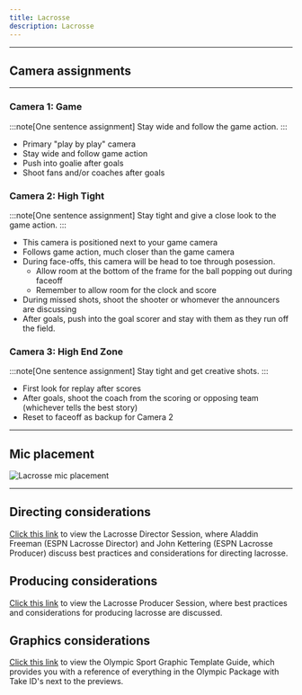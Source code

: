 ```yaml
---
title: Lacrosse
description: Lacrosse
---
```



---

## Camera assignments
---
### Camera 1: Game
:::note[One sentence assignment]
Stay wide and follow the game action.
:::
- Primary "play by play" camera
- Stay wide and follow game action
- Push into goalie after goals
- Shoot fans and/or coaches after goals

### Camera 2: High Tight
:::note[One sentence assignment]
Stay tight and give a close look to the game action.
:::
- This camera is positioned next to your game camera
- Follows game action, much closer than the game camera
- During face-offs, this camera will be head to toe through posession.
    - Allow room at the bottom of the frame for the ball popping out during faceoff
    - Remember to allow room for the clock and score
- During missed shots, shoot the shooter or whomever the announcers are discussing
- After goals, push into the goal scorer and stay with them as they run off the field.

### Camera 3: High End Zone
:::note[One sentence assignment]
Stay tight and get creative shots.
:::
- First look for replay after scores
- After goals, shoot the coach from the scoring or opposing team (whichever tells the best story)
- Reset to faceoff as backup for Camera 2

---

## Mic placement
![Lacrosse mic placement](https://raw.githubusercontent.com/Liberty-Broadcast-Experience/img/main/lacrosse-mic-placement.png)

---

## Directing considerations
[Click this link](https://www.dropbox.com/scl/fi/9prb36nk17axnb9kvaikt/2023-Lacrosse-Director-Session-Zoom-Record.mp4?rlkey=mc9tydwke4uccb3vpqpfy90mi&dl=0) to view the Lacrosse Director Session, where Aladdin Freeman (ESPN Lacrosse Director) and John Kettering (ESPN Lacrosse Producer) discuss best practices and considerations for directing lacrosse.
## Producing considerations
[Click this link](https://www.dropbox.com/scl/fi/ddr2mbd5vmwln8bzk5eal/Lacrosse-Tutorial-Producer.mp4?rlkey=wgc6rj45xxvijxftqm0hp94xs&dl=0) to view the Lacrosse Producer Session, where best practices and considerations for producing lacrosse are discussed.
## Graphics considerations
[Click this link](https://www.dropbox.com/scl/fi/ov26ga9z9mxttyvrc7kxo/OLYMPIC-SPORT-GRAPHIC-TEMPLATE-GUIDE.pdf?rlkey=ho93zib1lsobmx0t2ba3ycenn&dl=0) to view the Olympic Sport Graphic Template Guide, which provides you with a reference of everything in the Olympic Package with Take ID's next to the previews.